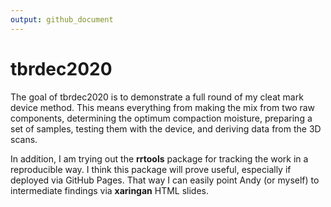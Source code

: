 ```yaml
---
output: github_document
---
```

# tbrdec2020

<!-- badges: start -->
<!-- badges: end -->

The goal of tbrdec2020 is to demonstrate a full round of my cleat mark device method. This means everything from making the mix from two raw components, determining the optimum compaction moisture, preparing a set of samples, testing them with the device, and deriving data from the 3D scans. 

In addition, I am trying out the **rrtools** package for tracking the work in a reproducible way. I think this package will prove useful, especially if deployed via GitHub Pages. That way I can easily point Andy (or myself) to intermediate findings via **xaringan** HTML slides. 
